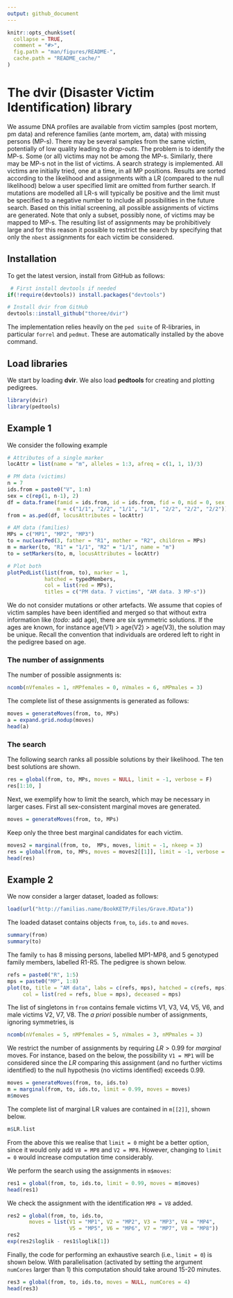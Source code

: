 ```yaml
---
output: github_document
---
```


<!-- README.md is generated from README.Rmd. Please edit that file -->

```r
knitr::opts_chunk$set(
  collapse = TRUE,
  comment = "#>",
  fig.path = "man/figures/README-",
  cache.path = "README_cache/"
)
```


# The dvir (Disaster Victim Identification) library

We assume DNA profiles are available from victim samples (post mortem, pm data) and 
reference families (ante mortem, am, data) with missing persons (MP-s). There may be 
several samples from the same victim, potentially of low quality leading to *drop-outs*.
The problem is to identify the MP-s. Some (or all) victims may not be 
among the MP-s. Similarly, there may be MP-s not in the list of victims.
A search strategy
is implemented. All victims are initially tried, one at a time, in all MP positions.
Results are sorted according to the likelihood and assignments with a LR (compared to the null
likelihood) below a user specified limit are omitted from further search. If mutations are 
modelled all LR-s will typically be positive and the limit must be specified to a negative number
to include all possibilities in the future search. Based on this initial screening, all possible assignments
of victims are generated. Note that only a subset, possibly none, of victims may be mapped to MP-s.
The resulting list of assignments may be prohibitively large and for this reason it possible to restrict the search by
specifying that only the `nbest` assignments for each victim be considered.

## Installation

To get the latest version, install from GitHub as follows:

```r
 # First install devtools if needed
if(!require(devtools)) install.packages("devtools")

# Install dvir from GitHub
devtools::install_github("thoree/dvir")
```
The implementation relies heavily on 
the `ped suite` of R-libraries, in particular `forrel` and `pedmut`. These are automatically installed by the above command.

## Load libraries

We start by loading **dvir**. We also load **pedtools** for creating and plotting pedigrees.
```r
library(dvir)
library(pedtools)
```

## Example 1

We consider the following example

```r
# Attributes of a single marker
locAttr = list(name = "m", alleles = 1:3, afreq = c(1, 1, 1)/3)

# PM data (victims)
n = 7
ids.from = paste0("V", 1:n)
sex = c(rep(1, n-1), 2)
df = data.frame(famid = ids.from, id = ids.from, fid = 0, mid = 0, sex = sex,
                m = c("1/1", "2/2", "1/1", "1/1", "2/2", "2/2", "2/2"))
from = as.ped(df, locusAttributes = locAttr)

# AM data (families)
MPs = c("MP1", "MP2", "MP3")
to = nuclearPed(3, father = "R1", mother = "R2", children = MPs)
m = marker(to, "R1" = "1/1", "R2" = "1/1", name = "m")
to = setMarkers(to, m, locusAttributes = locAttr)
```


```r
# Plot both
plotPedList(list(from, to), marker = 1, 
            hatched = typedMembers, 
            col = list(red = MPs), 
            titles = c("PM data. 7 victims", "AM data. 3 MP-s"))
```

We do not consider mutations or other artefacts. We assume that copies of victim samples have been identified and merged so that without extra information like (*todo:* add age),
there are six symmetric solutions. If the ages are known, for instance 
age(V1) > age(V2) > age(V3), the solution may be unique.
Recall the convention that individuals are ordered left to right in the pedigree based on age.

### The number of assignments

The number of possible assignments is:

```r
ncomb(nVfemales = 1, nMPfemales = 0, nVmales = 6, nMPmales = 3)
```

The complete list of these assignments is generated as follows:

```r
moves = generateMoves(from, to, MPs)
a = expand.grid.nodup(moves)
head(a)
```

### The search

The following search ranks all possible solutions by their likelihood. The ten best solutions are shown.
```r
res = global(from, to, MPs, moves = NULL, limit = -1, verbose = F)
res[1:10, ]
```

Next, we exemplify how to limit the search, which may be necessary in larger cases. 
First all sex-consistent marginal moves are generated. 

```r
moves = generateMoves(from, to, MPs)
```

Keep only the three best marginal candidates for each victim.

```r
moves2 = marginal(from, to,  MPs, moves, limit = -1, nkeep = 3)
res = global(from, to, MPs, moves = moves2[[1]], limit = -1, verbose = F)
head(res)
```

## Example 2

We now consider a larger dataset, loaded as follows:

```r
load(url("http://familias.name/BookKETP/Files/Grave.RData"))
```

The loaded dataset contains objects `from`, `to`, `ids.to` and `moves`.
```r
summary(from)
summary(to)
```

The family `to` has 8 missing persons, labelled MP1-MP8, and 5 genotyped family members, labelled R1-R5. The pedigree is shown below.

```r
refs = paste0("R", 1:5)
mps = paste0("MP", 1:8)
plot(to, title = "AM data", labs = c(refs, mps), hatched = c(refs, mps), 
     col = list(red = refs, blue = mps), deceased = mps)
```

The list of singletons in `from` contains female victims V1, V3, V4, V5, V6,
and male victims V2, V7, V8. The *a priori* possible number of assignments,
ignoring symmetries, is

```r
ncomb(nVfemales = 5, nMPfemales = 5, nVmales = 3, nMPmales = 3)
```

We restrict the number of assignments by requiring $LR > 0.99$ for *marginal* moves.
For instance, based on the below, the possibility `V1 = MP1` will be considered
since the $LR$ comparing this assignment (and no further victims identified) to the null hypothesis (no victims identified) exceeds 0.99. 

```r
moves = generateMoves(from, to, ids.to)
m = marginal(from, to, ids.to, limit = 0.99, moves = moves)
m$moves
```

The complete list of marginal LR values are contained in `m[[2]]`, shown below. 

```r
m$LR.list
```

From the above this we realise that `limit = 0` might be a better option, since it would only add `V8 = MP8` and `V2 = MP8`. However, changing to `limit = 0` would increase computation time considerably.

We perform the search using the assignments in `m$moves`:
```r
res1 = global(from, to, ids.to, limit = 0.99, moves = m$moves)
head(res1)
```

We check the assignment with the identification `MP8 = V8` added.

```r
res2 = global(from, to, ids.to, 
       moves = list(V1 = "MP1", V2 = "MP2", V3 = "MP3", V4 = "MP4",
                    V5 = "MP5", V6 = "MP6", V7 = "MP7", V8 = "MP8"))
res2
exp(res2$loglik - res1$loglik[1])
```

Finally, the code for performing an exhaustive search (i.e., `limit = 0`) is shown below. With parallelisation (activated by setting the argument `numCores` larger than 1) this computation should take around 15-20 minutes.

```r
res3 = global(from, to, ids.to, moves = NULL, numCores = 4)
head(res3)
```



